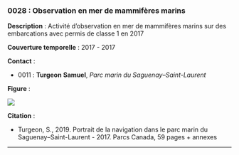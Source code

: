 ### 0028 : Observation en mer de mammifères marins {-}

<!-- -------------------------------------------------- -->
**Description** : Activité d'observation en mer de mammifères marins sur des embarcations avec permis de classe 1 en 2017

<!-- -------------------------------------------------- -->


<!-- -------------------------------------------------- -->

  **Couverture temporelle** : 2017 - 2017



<!-- -------------------------------------------------- -->
**Contact** :


  - 0011 : **Turgeon** **Samuel**, *Parc marin du Saguenay–Saint-Laurent*


<!-- -------------------------------------------------- -->
**Figure** :

![](../figures/figures-format/data0028.png)


<!-- -------------------------------------------------- -->
**Citation** :


  - Turgeon, S., 2019. Portrait de la navigation dans le parc marin du Saguenay–Saint-Laurent - 2017. Parcs Canada, 59 pages + annexes




<!-- -------------------------------------------------- -->



<hr>
<br>
